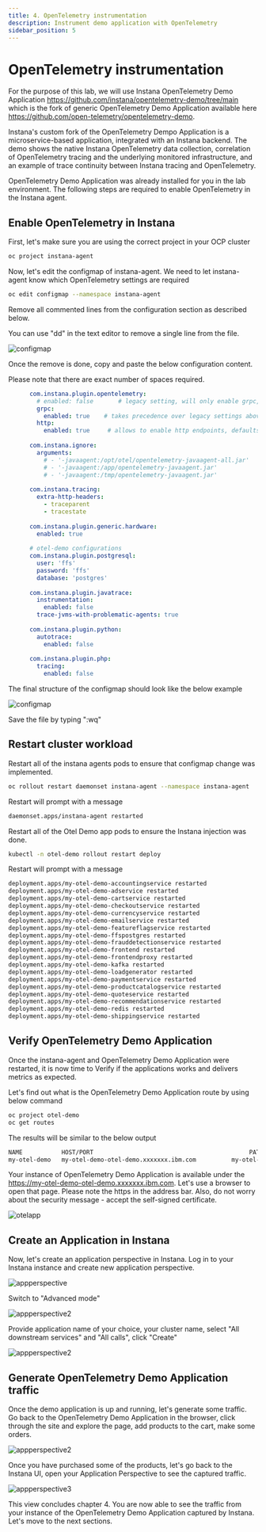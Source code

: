 ```yaml
---
title: 4. OpenTelemetry instrumentation
description: Instrument demo application with OpenTelemetry
sidebar_position: 5
---
```


# OpenTelemetry instrumentation
For the purpose of this lab, we will use Instana OpenTelemetry Demo Application https://github.com/instana/opentelemetry-demo/tree/main 
which is the fork of generic OpenTelemetry Demo Application available here https://github.com/open-telemetry/opentelemetry-demo.

Instana's custom fork of the OpenTelemetry Dempo Application is a microservice-based application, integrated with an Instana backend. 
The demo shows the native Instana OpenTelemetry data collection, correlation of OpenTelemetry tracing and the underlying monitored infrastructure, 
and an example of trace continuity between Instana tracing and OpenTelemetry.

OpenTelemetry Demo Application was already installed for you in the lab environment. The following steps are required to enable OpenTelemetry 
in the Instana agent.

## Enable OpenTelemetry in Instana

First, let's make sure you are using the correct project in your OCP cluster

```sh
oc project instana-agent
```

Now, let's edit the configmap of instana-agent. We need to let instana-agent know which OpenTelemetry settings are required

```sh
oc edit configmap --namespace instana-agent 
```

Remove all commented lines from the configuration section as described below.

You can use "dd" in the text editor to remove a single line from the file.

![configmap](images/otel-instrumentation-001-fixed.png)

Once the remove is done, copy and paste the below configuration content. 

Please note that there are exact number of spaces required.

```yaml
      com.instana.plugin.opentelemetry:
        # enabled: false       # legacy setting, will only enable grpc, defaults to false
        grpc:
          enabled: true    # takes precedence over legacy settings above, defaults to true iff "grpc:" is present
        http:
          enabled: true     # allows to enable http endpoints, defaults to true iff "http:" is present
      
      com.instana.ignore:
        arguments:
          # - '-javaagent:/opt/otel/opentelemetry-javaagent-all.jar'
          # - '-javaagent:/app/opentelemetry-javaagent.jar'
          # - '-javaagent:/tmp/opentelemetry-javaagent.jar'
      
      com.instana.tracing:
        extra-http-headers:
          - traceparent
          - tracestate
      
      com.instana.plugin.generic.hardware:
        enabled: true
      
      # otel-demo configurations
      com.instana.plugin.postgresql:
        user: 'ffs'
        password: 'ffs'
        database: 'postgres'
      
      com.instana.plugin.javatrace:
        instrumentation:
          enabled: false
        trace-jvms-with-problematic-agents: true
      
      com.instana.plugin.python:
        autotrace:
          enabled: false
      
      com.instana.plugin.php:
        tracing:
          enabled: false
```

The final structure of the configmap should look like the below example

![configmap](images/otel-instrumentation-007.png)

Save the file by typing ":wq" 

## Restart cluster workload

Restart all of the instana agents pods to ensure that configmap change was implemented.

```sh
oc rollout restart daemonset instana-agent --namespace instana-agent 
```

Restart will prompt with a message

```sh
daemonset.apps/instana-agent restarted
```

Restart all of the Otel Demo app pods to ensure the Instana injection was done.

```sh
kubectl -n otel-demo rollout restart deploy 
```

Restart will prompt with a message

```sh
deployment.apps/my-otel-demo-accountingservice restarted
deployment.apps/my-otel-demo-adservice restarted
deployment.apps/my-otel-demo-cartservice restarted
deployment.apps/my-otel-demo-checkoutservice restarted
deployment.apps/my-otel-demo-currencyservice restarted
deployment.apps/my-otel-demo-emailservice restarted
deployment.apps/my-otel-demo-featureflagservice restarted
deployment.apps/my-otel-demo-ffspostgres restarted
deployment.apps/my-otel-demo-frauddetectionservice restarted
deployment.apps/my-otel-demo-frontend restarted
deployment.apps/my-otel-demo-frontendproxy restarted
deployment.apps/my-otel-demo-kafka restarted
deployment.apps/my-otel-demo-loadgenerator restarted
deployment.apps/my-otel-demo-paymentservice restarted
deployment.apps/my-otel-demo-productcatalogservice restarted
deployment.apps/my-otel-demo-quoteservice restarted
deployment.apps/my-otel-demo-recommendationservice restarted
deployment.apps/my-otel-demo-redis restarted
deployment.apps/my-otel-demo-shippingservice restarted
```

## Verify OpenTelemetry Demo Application

Once the instana-agent and OpenTelemetry Demo Application were restarted, it is now time to Verify
if the applications works and delivers metrics as expected.

Let's find out what is the OpenTelemetry Demo Application route by using below command 

```sh
oc project otel-demo
oc get routes
```

The results will be similar to the below output

```sh
NAME           HOST/PORT                                            PATH   SERVICES                     PORT          TERMINATION   WILDCARD
my-otel-demo   my-otel-demo-otel-demo.xxxxxxx.ibm.com          my-otel-demo-frontendproxy   tcp-service   edge          None

```

Your instance of OpenTelemetry Demo Application is available under the https://my-otel-demo-otel-demo.xxxxxxx.ibm.com. 
Let's use a browser to open that page. Please note the https in the address bar. 
Also, do not worry about the security message - accept the self-signed certificate.

![otelapp](images/otel-instrumentation-008.png)

## Create an Application in Instana

Now, let's create an application perspective in Instana. Log in to your Instana instance and create new application perspective.

![appperspective](images/otel-instrumentation-002-fixed.png)

Switch to "Advanced mode"

![appperspective2](images/otel-instrumentation-003-fixed.png)

Provide application name of your choice, your cluster name, select "All downstream services" and "All calls", click "Create"

![appperspective2](images/otel-instrumentation-005-fixed.png)

## Generate OpenTelemetry Demo Application traffic

Once the demo application is up and running, let's generate some traffic. 
Go back to the OpenTelemetry Demo Application in the browser, click through the site and explore the page, 
add products to the cart, make some orders.

![appperspective2](images/otel-instrumentation-009.png)

Once you have purchased some of the products, let's go back to the Instana UI, open your Application Perspective to see 
the captured traffic.

![appperspective3](images/otel-instrumentation-006-fixed.png)

This view concludes chapter 4. You are now able to see the traffic from your instance of the OpenTelemetry Demo Application captured by Instana. 
Let's move to the next sections.